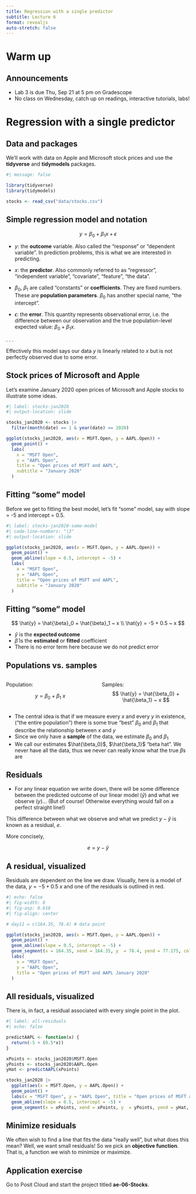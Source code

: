 ```yaml
---
title: Regression with a single predictor
subtitle: Lecture 6
format: revealjs
auto-stretch: false
---
```


# Warm up

## Announcements

-   Lab 3 is due Thu, Sep 21 at 5 pm on Gradescope
-   No class on Wednesday, catch up on readings, interactive tutorials, labs!

# Regression with a single predictor

## Data and packages

We'll work with data on Apple and Microsoft stock prices and use the **tidyverse** and **tidymodels** packages.

```r
#| message: false

library(tidyverse)
library(tidymodels)

stocks <- read_csv("data/stocks.csv")
```

## Simple regression model and notation {.smaller}

$$
y = \beta_0 + \beta_1 x + \epsilon
$$

::: incremental
-   $y$: the **outcome** variable. Also called the "response" or "dependent variable". In prediction problems, this is what we are interested in predicting.

-   $x$: the **predictor**. Also commonly referred to as "regressor", "independent variable", "covariate", "feature", "the data".

-   $\beta_0$, $\beta_1$ are called "constants" or **coefficients**. They are fixed numbers. These are **population parameters**. $\beta_0$ has another special name, "the intercept".

-   $\epsilon$: the **error**. This quantity represents observational error, i.e. the difference between our observation and the true population-level expected value: $\beta_0 + \beta_1 x$.
:::

. . .

Effectively this model says our data $y$ is linearly related to $x$ but is not perfectly observed due to some error.

## Stock prices of Microsoft and Apple

Let's examine January 2020 open prices of Microsoft and Apple stocks to illustrate some ideas.

```r
#| label: stocks-jan2020
#| output-location: slide

stocks_jan2020 <- stocks |>
  filter(month(date) == 1 & year(date) == 2020)

ggplot(stocks_jan2020, aes(x = MSFT.Open, y = AAPL.Open)) +
  geom_point() + 
  labs(
    x = "MSFT Open", 
    y = "AAPL Open", 
    title = "Open prices of MSFT and AAPL",
    subtitle = "January 2020"
  )
```

## Fitting "some" model

Before we get to fitting the best model, let's fit "some" model, say with slope = -5 and intercept = 0.5.

```r
#| label: stocks-jan2020-some-model
#| code-line-numbers: "|3"
#| output-location: slide

ggplot(stocks_jan2020, aes(x = MSFT.Open, y = AAPL.Open)) +
  geom_point() + 
  geom_abline(slope = 0.5, intercept = -5) +
  labs(
    x = "MSFT Open", 
    y = "AAPL Open", 
    title = "Open prices of MSFT and AAPL",
    subtitle = "January 2020"
  )
```

## Fitting "some" model

$$
\hat{y} = \hat{\beta}_0 + \hat{\beta}_1 ~ x \\
\hat{y} = -5 + 0.5 ~ x
$$

-   $\hat{y}$ is the **expected outcome**
-   $\hat{\beta}$ is the **estimated** or **fitted** coefficient
-   There is no error term here because we do not predict error

## Populations vs. samples

::: columns
::: {.column width="50%"}
Population:

$$
y = \beta_0 + \beta_1 ~ x
$$
:::

::: {.column width="50%"}
Samples: $$
\hat{y} = \hat{\beta_0} +  \hat{\beta_1} ~ x
$$
:::
:::

::: incremental
-   The central idea is that if we measure every $x$ and every $y$ in existence, ("the entire population") there is some true "best" $\beta_0$ and $\beta_1$ that describe the relationship between $x$ and $y$
-   Since we only have a **sample** of the data, we estimate $\beta_0$ and $\beta_1$
-   We call our estimates $\hat{\beta_0}$, $\hat{\beta_1}$ "beta hat". We never have all the data, thus we never can really know what the true $\beta$s are
:::

## Residuals

-   For any linear equation we write down, there will be some difference between the predicted outcome of our linear model ($\hat{y}$) and what we observe ($y$)... (But of course! Otherwise everything would fall on a perfect straight line!)

This difference between what we observe and what we predict $y - \hat{y}$ is known as a residual, $e$.

More concisely,

$$
e = y - \hat{y}
$$

## A residual, visualized

Residuals are dependent on the line we draw. Visually, here is a model of the data, $y = -5 + 0.5 ~ x$ and one of the residuals is outlined in red.

```r
#| echo: false
#| fig-width: 8
#| fig-asp: 0.618
#| fig-align: center

# day11 = c(164.35, 78.4) # data point

ggplot(stocks_jan2020, aes(x = MSFT.Open, y = AAPL.Open)) +
  geom_point() + 
  geom_abline(slope = 0.5, intercept = -5) +
  geom_segment(x = 164.35, xend = 164.35, y  = 78.4, yend = 77.175, color = "red") +
  labs(
    x = "MSFT Open", 
    y = "AAPL Open", 
    title = "Open prices of MSFT and AAPL January 2020"
  )
```

## All residuals, visualized

There is, in fact, a residual associated with every single point in the plot.

```r
#| label: all-residuals
#| echo: false

predictAAPL <- function(x) {
  return(-5 + (0.5*x))
}

xPoints <- stocks_jan2020$MSFT.Open
yPoints <- stocks_jan2020$AAPL.Open
yHat <- predictAAPL(xPoints)

stocks_jan2020 |>
  ggplot(aes(x = MSFT.Open, y = AAPL.Open)) +
  geom_point() + 
  labs(x = "MSFT Open", y = "AAPL Open", title = "Open prices of MSFT and AAPL January 2020") +
  geom_abline(slope = 0.5, intercept = -5) +
  geom_segment(x = xPoints, xend = xPoints, y  = yPoints, yend = yHat, color = "red")
```

## Minimize residuals

We often wish to find a line that fits the data "really well", but what does this mean? Well, we want small residuals! So we pick an **objective function**. That is, a function we wish to minimize or maximize.

## Application exercise

Go to Posit Cloud and start the project titled **ae-06-Stocks**.
